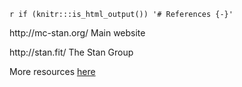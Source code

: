 `r if (knitr:::is_html_output()) '# References {-}'`





http://mc-stan.org/ Main website

http://stan.fit/ The Stan Group

More resources [here](http://mc-stan.org/documentation/)
